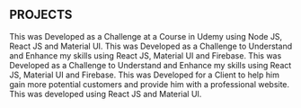 ## PROJECTS


<ProjectCard title="Keeper Note Clone Web App" bg="linear-gradient(to right, #f3722c 0%, #dda15e 100%)">
This was Developed as a Challenge at a Course in Udemy using Node JS, React JS and Material UI.
</ProjectCard>
<ProjectCard title="React Messenger Clone Web App" bg="linear-gradient(to right, #1197F5 0%, #0077b6 100%)">
This was Developed as a Challenge to Understand and Enhance my skills using React JS, Material UI and Firebase.
</ProjectCard>
<ProjectCard title="React Instagram Clone Web App" link="https://social-media-project-fe6bf.web.app/" bg="linear-gradient(to right, #1197F5 0%, #0077b6 100%)">
This was Developed as a Challenge to Understand and Enhance my skills using React JS, Material UI and Firebase.
</ProjectCard>
<ProjectCard title="AJ Guitar Static Website" link="https://social-media-project-fe6bf.web.app/" bg="linear-gradient(to right, #486E6F 0%, #22223b 100%)">
This was Developed for a Client to help him gain more potential customers and provide him with a professional website. This was developed using React JS and Material UI.
</ProjectCard>




